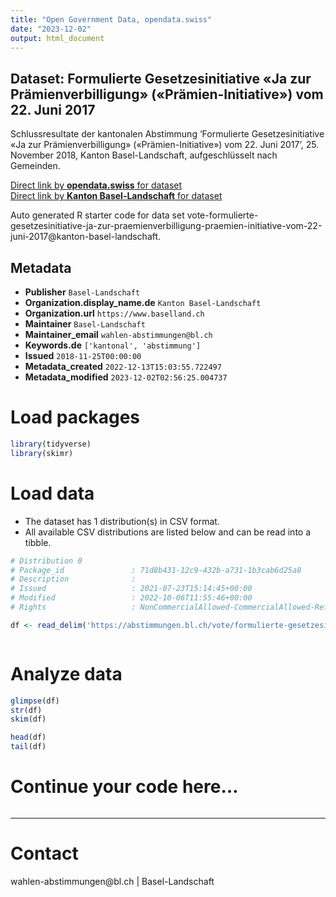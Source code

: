 ```yaml
---
title: "Open Government Data, opendata.swiss"
date: "2023-12-02"
output: html_document
---
```


## Dataset: Formulierte Gesetzesinitiative «Ja zur Prämienverbilligung» («Prämien-Initiative») vom 22. Juni 2017

Schlussresultate der kantonalen Abstimmung 'Formulierte Gesetzesinitiative «Ja zur Prämienverbilligung» («Prämien-Initiative») vom 22. Juni 2017', 25. November 2018, Kanton Basel-Landschaft, aufgeschlüsselt nach Gemeinden.

[Direct link by **opendata.swiss** for dataset](https://opendata.swiss/de/dataset/formulierte-gesetzesinitiative-ja-zur-pramienverbilligung-pramien-initiative-vom-22-juni-2017)<br>
[Direct link by **Kanton Basel-Landschaft** for dataset](https://abstimmungen.bl.ch/vote/formulierte-gesetzesinitiative-ja-zur-praemienverbilligung-praemien-initiative-vom-22-juni-2017/data)

Auto generated R starter code for data set vote-formulierte-gesetzesinitiative-ja-zur-praemienverbilligung-praemien-initiative-vom-22-juni-2017@kanton-basel-landschaft.

## Metadata

- **Publisher** `Basel-Landschaft`
- **Organization.display_name.de** `Kanton Basel-Landschaft`
- **Organization.url** `https://www.baselland.ch`
- **Maintainer** `Basel-Landschaft`
- **Maintainer_email** `wahlen-abstimmungen@bl.ch`
- **Keywords.de** `['kantonal', 'abstimmung']`
- **Issued** `2018-11-25T00:00:00`
- **Metadata_created** `2022-12-13T15:03:55.722497`
- **Metadata_modified** `2023-12-02T02:56:25.004737`


# Load packages

```r

library(tidyverse)
library(skimr)

```

# Load data

-   The dataset has 1 distribution(s) in CSV format.
-   All available CSV distributions are listed below and can be read into a tibble.

```r

# Distribution 0
# Package_id               : 71d8b431-12c9-432b-a731-1b3cab6d25a8
# Description              : 
# Issued                   : 2021-07-23T15:14:45+00:00
# Modified                 : 2022-10-06T11:55:46+00:00
# Rights                   : NonCommercialAllowed-CommercialAllowed-ReferenceRequired

df <- read_delim('https://abstimmungen.bl.ch/vote/formulierte-gesetzesinitiative-ja-zur-praemienverbilligung-praemien-initiative-vom-22-juni-2017/data-csv')



```

# Analyze data

```r

glimpse(df)
str(df)
skim(df)

head(df)
tail(df)

```

# Continue your code here...

```r

```

------------------------------------------------------------------------

# Contact

wahlen-abstimmungen@bl.ch | Basel-Landschaft
